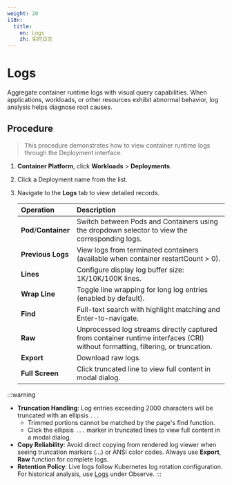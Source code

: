 ```yaml
---
weight: 20
i18n:
  title:
    en: Logs
    zh: 实时日志
---
```


# Logs

Aggregate container runtime logs with visual query capabilities. When applications, workloads, or other resources exhibit abnormal behavior, log analysis helps diagnose root causes.

## Procedure

> This procedure demonstrates how to view container runtime logs through the Deployment interface.

1. **Container Platform**, click **Workloads** > **Deployments**.

2. Click a Deployment name from the list.

3. Navigate to the **Logs** tab to view detailed records.

   | Operation | Description                                                              |
   | :-------- | :----------------------------------------------------------------------- |
   | **Pod**/**Container** | Switch between Pods and Containers using the dropdown selector to view the corresponding logs.           |
   | **Previous Logs** | View logs from terminated containers (available when container restartCount > 0).                |
   | **Lines**     | Configure display log buffer size: 1K/10K/100K lines.      |
   | **Wrap Line** | Toggle line wrapping for long log entries (enabled by default). |
   | **Find**     | Full-text search with highlight matching and Enter-to-navigate.  |
   | **Raw**      |Unprocessed log streams directly captured from container runtime interfaces (CRI) without formatting, filtering, or truncation.|
   |**Export**| Download raw logs.|
   |**Full Screen**| Click truncated line to view full content in modal dialog.|

:::warning
- **Truncation Handling**: Log entries exceeding 2000 characters will be truncated with an ellipsis `...`
   - Trimmed portions cannot be matched by the page's find function.
   - Click the ellipsis `...` marker in truncated lines to view full content in a modal dialog. 
- **Copy Reliability**: Avoid direct copying from rendered log viewer when seeing truncation markers (...) or ANSI color codes. Always use **Export**, **Raw** function for complete logs.
- **Retention Policy**: Live logs follow Kubernetes log rotation configuration. For historical analysis, use [Logs](../../observability/log/functions/log.mdx) under Observe.
:::